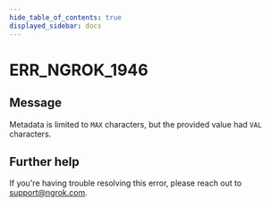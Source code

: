 ```yaml
---
hide_table_of_contents: true
displayed_sidebar: docs
---
```



# ERR_NGROK_1946

## Message

Metadata is limited to `MAX` characters, but the provided value had `VAL` characters.

<ErrorDetails error="err_ngrok_1946" />

## Further help

If you're having trouble resolving this error, please reach out to [support@ngrok.com](mailto:support@ngrok.com?subject=Help%20with%20ERR_NGROK_1946).
